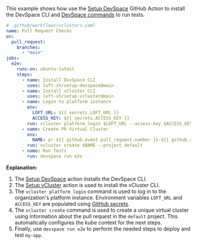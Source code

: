 This example shows how use the [Setup DevSpace](https://github.com/loft-sh/setup-devspace) GitHub Action to install the DevSpace CLI and [DevSpace commands](https://devspace.sh/cli/docs/configuration/commands/basics) to run tests.

```yaml {11-12,24-25}
# .github/workflows/vclusters.yaml
name: Pull Request Checks
on:
  pull_request:
    branches:
      - "main"
jobs:
  e2e:
    runs-on: ubuntu-latest
    steps:
      - name: Install DevSpace CLI
        uses: loft-sh/setup-devspace@main
      - name: Install vCluster CLI
        uses: loft-sh/setup-vcluster@main
      - name: Login to platform instance
        env:
          LOFT_URL: ${{ secrets.LOFT_URL }}
          ACCESS_KEY: ${{ secrets.ACCESS_KEY }}
        run: vcluster platform login $LOFT_URL --access-key $ACCESS_KEY
      - name: Create PR Virtual Cluster
        env:
          NAME: pr-${{ github.event.pull_request.number }}-${{ github.sha }}-${{ github.run_id }}
        run: vcluster create $NAME --project default
      - name: Run Tests
        run: devspace run e2e
```

**Explanation:**

1. The [Setup DevSpace](https://github.com/loft-sh/setup-devspace) action installs the DevSpace CLI.
2. The [Setup vCluster](https://github.com/loft-sh/setup-vcluster) action is used to install the vCluster CLI.
3. The `vcluster platform login` command is used to log in to the organization's platform instance. Environment variables `LOFT_URL` and `ACCESS_KEY` are populated using [GitHub secrets](https://docs.github.com/en/actions/security-guides/using-secrets-in-github-actions).
4. The `vcluster create` command is used to create a unique virtual cluster using information about the pull request in the `default` project. This automatically configures the kube context for the next steps.
5. Finally, use `devspace run e2e` to perform the needed steps to deploy and test `my-app`.
